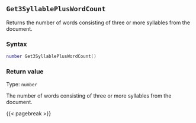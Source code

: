 ## `Get3SyllablePlusWordCount` {#standard-get3syllablepluswordcount}

Returns the number of words consisting of three or more syllables from the document.

### Syntax {-}

``` .lua
number Get3SyllablePlusWordCount()
```

### Return value {-}

Type: `number`

The number of words consisting of three or more syllables from the document.

{{< pagebreak >}}